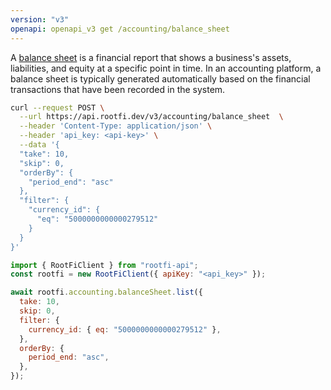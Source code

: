 ```yaml
---
version: "v3"
openapi: openapi_v3 get /accounting/balance_sheet
---
```


A [balance sheet](https://docs.rootfi.dev/api-reference/balance-sheet/overview) is a financial report that shows a business's assets, liabilities, and equity at a specific point in time. In an accounting platform, a balance sheet is typically generated automatically based on the financial transactions that have been recorded in the system.

<RequestExample>

```bash cURL
curl --request POST \
  --url https://api.rootfi.dev/v3/accounting/balance_sheet  \
  --header 'Content-Type: application/json' \
  --header 'api_key: <api-key>' \
  --data '{
  "take": 10,
  "skip": 0,
  "orderBy": {
    "period_end": "asc"
  },
  "filter": {
    "currency_id": {
      "eq": "5000000000000279512"
    }
  }
}'
```

```javascript NodeJS
import { RootFiClient } from "rootfi-api";
const rootfi = new RootFiClient({ apiKey: "<api_key>" });

await rootfi.accounting.balanceSheet.list({
  take: 10,
  skip: 0,
  filter: {
    currency_id: { eq: "5000000000000279512" },
  },
  orderBy: {
    period_end: "asc",
  },
});
```

</RequestExample>
